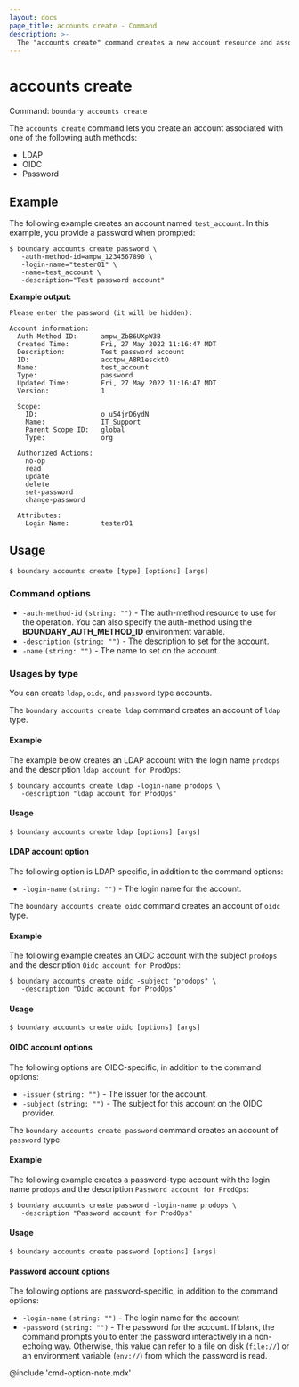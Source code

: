 ```yaml
---
layout: docs
page_title: accounts create - Command
description: >-
  The "accounts create" command creates a new account resource and associates it with an auth method.
---
```


# accounts create

Command: `boundary accounts create`

The `accounts create` command lets you create an account associated with one of the following auth methods:

- LDAP
- OIDC
- Password

## Example

The following example creates an account named `test_account`. In this example, you provide a password when prompted:

```shell-session
$ boundary accounts create password \
   -auth-method-id=ampw_1234567890 \
   -login-name="tester01" \
   -name=test_account \
   -description="Test password account"
```

**Example output:**

<CodeBlockConfig hideClipboard>

```plaintext
Please enter the password (it will be hidden):

Account information:
  Auth Method ID:      ampw_ZbB6UXpW3B
  Created Time:        Fri, 27 May 2022 11:16:47 MDT
  Description:         Test password account
  ID:                  acctpw_A8R1escktO
  Name:                test_account
  Type:                password
  Updated Time:        Fri, 27 May 2022 11:16:47 MDT
  Version:             1

  Scope:
    ID:                o_u54jrD6ydN
    Name:              IT_Support
    Parent Scope ID:   global
    Type:              org

  Authorized Actions:
    no-op
    read
    update
    delete
    set-password
    change-password

  Attributes:
    Login Name:        tester01
```

</CodeBlockConfig>


## Usage

<CodeBlockConfig hideClipboard>

```shell-session
$ boundary accounts create [type] [options] [args]
```

</CodeBlockConfig>

### Command options

- `-auth-method-id` `(string: "")` - The auth-method resource to use for the
   operation. You can also specify the auth-method using the **BOUNDARY_AUTH_METHOD_ID**
   environment variable.
- `-description` `(string: "")` - The description to set for the account.
- `-name` `(string: "")` - The name to set on the account.


### Usages by type

You can create `ldap`, `oidc`, and `password` type accounts.

<Tabs>
<Tab heading="LDAP">

The `boundary accounts create ldap` command creates an account of `ldap` type.

#### Example

The example below creates an LDAP account with the login name `prodops` and the description `ldap account for ProdOps`:

```shell-session
$ boundary accounts create ldap -login-name prodops \
   -description "ldap account for ProdOps"
```

#### Usage

<CodeBlockConfig hideClipboard>

```shell-session
$ boundary accounts create ldap [options] [args]
```

</CodeBlockConfig>

#### LDAP account option

The following option is LDAP-specific, in addition to the command options:

- `-login-name` `(string: "")` - The login name for the account.

</Tab>
<Tab heading="OIDC">

The `boundary accounts create oidc` command creates an account of `oidc` type.

#### Example

The following example creates an OIDC account with the subject `prodops` and the description `Oidc account for ProdOps`:

```shell-session
$ boundary accounts create oidc -subject "prodops" \
   -description "Oidc account for ProdOps"
```

#### Usage

<CodeBlockConfig hideClipboard>

```shell-session
$ boundary accounts create oidc [options] [args]
```

</CodeBlockConfig>

#### OIDC account options

The following options are OIDC-specific, in addition to the command options:

- `-issuer` `(string: "")` - The issuer for the account.
- `-subject` `(string: "")` - The subject for this account on the OIDC provider.

</Tab>
<Tab heading="Password">

The `boundary accounts create password` command creates an account of `password` type.

#### Example

The following example creates a password-type account with the login name `prodops` and the description `Password account for ProdOps`:

```shell-session
$ boundary accounts create password -login-name prodops \
   -description "Password account for ProdOps"
```

#### Usage

<CodeBlockConfig hideClipboard>

```shell-session
$ boundary accounts create password [options] [args]
```

</CodeBlockConfig>

#### Password account options

The following options are password-specific, in addition to the command
options:

- `-login-name` `(string: "")` - The login name for the account
- `-password` `(string: "")` - The password for the account. If blank, the
   command prompts you to enter the password interactively in a
   non-echoing way. Otherwise, this value can refer to a file on disk (`file://`) or an environment variable (`env://`) from which the password is read.

</Tab>
</Tabs>


@include 'cmd-option-note.mdx'